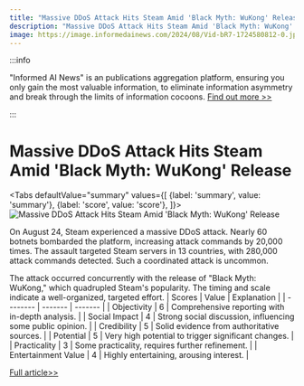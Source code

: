 ```yaml
---
title: "Massive DDoS Attack Hits Steam Amid 'Black Myth: WuKong' Release"
description: "Massive DDoS Attack Hits Steam Amid 'Black Myth: WuKong' Release"
image: https://image.informedainews.com/2024/08/Vid-bR7-1724580812-0.jpg
---
```



:::info

"Informed AI News" is an publications aggregation platform, ensuring you only gain the most valuable information, to eliminate information asymmetry and break through the limits of information cocoons.  [Find out more >>](/)

:::

# Massive DDoS Attack Hits Steam Amid 'Black Myth: WuKong' Release


<Tabs
	defaultValue="summary"
	values={[
	{label: 'summary', value: 'summary'},
	{label: 'score', value: 'score'},
]}>
<TabItem value="summary">
<img
  src="https://image.informedainews.com/2024/08/Vid-bR7-1724580812-0.jpg"
  alt="Massive DDoS Attack Hits Steam Amid 'Black Myth: WuKong' Release"
/>



On August 24, Steam experienced a massive DDoS attack. Nearly 60 botnets bombarded the platform, increasing attack commands by 20,000 times. The assault targeted Steam servers in 13 countries, with 280,000 attack commands detected. Such a coordinated attack is uncommon.

The attack occurred concurrently with the release of "Black Myth: WuKong," which quadrupled Steam's popularity. The timing and scale indicate a well-organized, targeted effort.
</TabItem>
<TabItem value="score">
	| Scores     | Value   | Explanation |
	| -------- | ------- | ------- |
	| Objectivity  | 6    | Comprehensive reporting with in-depth analysis.    |
	| Social Impact | 4     | Strong social discussion, influencing some public opinion.    |
	| Credibility    | 5    | Solid evidence from authoritative sources.    |
	| Potential    | 5    | Very high potential to trigger significant changes.    |
	| Practicality    | 3    | Some practicality, requires further refinement.    |
	| Entertainment Value    | 4    | Highly entertaining, arousing interest.    |
</TabItem>
</Tabs>

[Full article>>](https://www.cnbeta.com.tw/articles/tech/1443421.htm)
